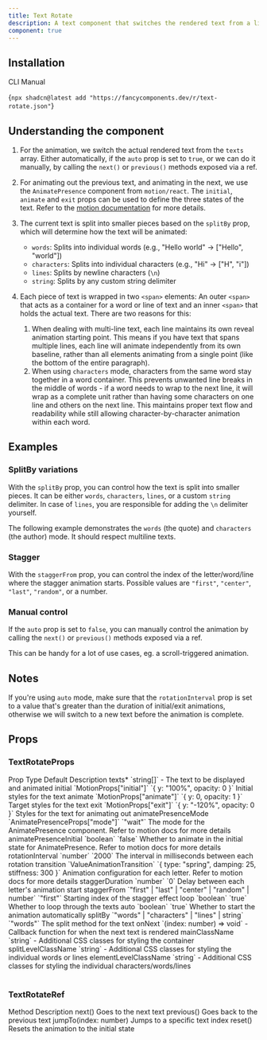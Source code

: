 ```yaml
---
title: Text Rotate
description: A text component that switches the rendered text from a list.
component: true
---
```


<ComponentPreview name="text-rotate-demo" />

## Installation

<Tabs defaultValue="cli">

<TabsList>
  <TabsTrigger value="cli">CLI</TabsTrigger>
  <TabsTrigger value="manual">Manual</TabsTrigger>
</TabsList>
<TabsContent value="cli">

<CodeBlockWrapper language="bash">{`npx shadcn@latest add "https://fancycomponents.dev/r/text-rotate.json"`}</CodeBlockWrapper>

</TabsContent>  
<TabsContent value="manual">

<ComponentSource name="text-rotate" />

</TabsContent>
</Tabs>

## Understanding the component

1. For the animation, we switch the actual rendered text from the `texts` array. Either automatically, if the `auto` prop is set to `true`, or we can do it manually, by calling the `next()` or `previous()` methods exposed via a ref.

2. For animating out the previous text, and animating in the next, we use the `AnimatePresence` component from `motion/react`. The `initial`, `animate` and `exit` props can be used to define the three states of the text. Refer to the [motion documentation](https://motion.dev/docs/react/docs/react-animate-presence) for more details.

3. The current text is split into smaller pieces based on the `splitBy` prop, which will determine how the text will be animated:

   - `words`: Splits into individual words (e.g., "Hello world" → ["Hello", "world"])
   - `characters`: Splits into individual characters (e.g., "Hi" → ["H", "i"])
   - `lines`: Splits by newline characters (`\n`)
   - `string`: Splits by any custom string delimiter

4. Each piece of text is wrapped in two `<span>` elements: An outer `<span>` that acts as a container for a word or line of text and an inner `<span>` that holds the actual text. There are two reasons for this:

    1. When dealing with multi-line text, each line maintains its own reveal animation starting point. This means if you have text that spans multiple lines, each line will animate independently from its own baseline, rather than all elements animating from a single point (like the bottom of the entire paragraph).
    2. When using `characters` mode, characters from the same word stay together in a word container. This prevents unwanted line breaks in the middle of words - if a word needs to wrap to the next line, it will wrap as a complete unit rather than having some characters on one line and others on the next line. This maintains proper text flow and readability while still allowing character-by-character animation within each word.


## Examples

### SplitBy variations

With the `splitBy` prop, you can control how the text is split into smaller pieces. It can be either `words`, `characters`, `lines`, or a custom `string` delimiter. In case of `lines`, you are responsible for adding the `\n` delimiter yourself.

The following example demonstrates the `words` (the quote) and `characters` (the author) mode. It should respect multiline texts.

<ComponentPreview name="text-rotate-multiline-demo" />

### Stagger

With the `staggerFrom` prop, you can control the index of the letter/word/line where the stagger animation starts. Possible values are `"first"`, `"center"`, `"last"`, `"random"`, or a number.

<ComponentPreview name="text-rotate-stagger-demo" />

### Manual control

If the `auto` prop is set to `false`, you can manually control the animation by calling the `next()` or `previous()` methods exposed via a ref.

<ComponentPreview name="text-rotate-step-demo" />

This can be handy for a lot of use cases, eg. a scroll-triggered animation.

<ComponentPreview name="text-rotate-scroll-step-demo" />

<ComponentPreview name="text-rotate-mapping-demo" />

## Notes

If you're using `auto` mode, make sure that the `rotationInterval` prop is set to a value that's greater than the duration of initial/exit animations, otherwise we will switch to a new text before the animation is complete. 

## Props

### TextRotateProps

<Table>
  <TableHeader>
    <TableRow>
      <TableHead>Prop</TableHead>
      <TableHead>Type</TableHead>
      <TableHead>Default</TableHead>
      <TableHead>Description</TableHead>
    </TableRow>
  </TableHeader>
  <TableBody>
    <TableRow>
      <TableCell>texts<span className="text-red-500">*</span></TableCell>
      <TableCell>`string[]`</TableCell>
      <TableCell>-</TableCell>
      <TableCell>The text to be displayed and animated</TableCell>
    </TableRow>
    <TableRow>
      <TableCell>initial</TableCell>
      <TableCell>`MotionProps["initial"]`</TableCell>
      <TableCell>`{ y: "100%", opacity: 0 }`</TableCell>
      <TableCell>Initial styles for the text</TableCell>
    </TableRow>
    <TableRow>
      <TableCell>animate</TableCell>
      <TableCell>`MotionProps["animate"]`</TableCell>
      <TableCell>`{ y: 0, opacity: 1 }`</TableCell>
      <TableCell>Target styles for the text</TableCell>
    </TableRow>
    <TableRow>
      <TableCell>exit</TableCell>
      <TableCell>`MotionProps["exit"]`</TableCell>
      <TableCell>`{ y: "-120%", opacity: 0 }`</TableCell>
      <TableCell>Styles for the text for animating out</TableCell>
    </TableRow>
    <TableRow>
      <TableCell>animatePresenceMode</TableCell>
      <TableCell>`AnimatePresenceProps["mode"]`</TableCell>
      <TableCell>`"wait"`</TableCell>
      <TableCell>The mode for the AnimatePresence component. Refer to motion docs for more details</TableCell>
    </TableRow>
    <TableRow>
      <TableCell>animatePresenceInitial</TableCell>
      <TableCell>`boolean`</TableCell>
      <TableCell>`false`</TableCell>
      <TableCell>Whether to animate in the initial state for AnimatePresence. Refer to motion docs for more details</TableCell>
    </TableRow>
    <TableRow>
      <TableCell>rotationInterval</TableCell>
      <TableCell>`number`</TableCell>
      <TableCell>`2000`</TableCell>
      <TableCell>The interval in milliseconds between each rotation</TableCell>
    </TableRow>
    <TableRow>
      <TableCell>transition</TableCell>
      <TableCell>`ValueAnimationTransition`</TableCell>
      <TableCell>`{ type: "spring", damping: 25, stiffness: 300 }`</TableCell>
      <TableCell>Animation configuration for each letter. Refer to motion docs for more details</TableCell>
    </TableRow>
    <TableRow>
      <TableCell>staggerDuration</TableCell>
      <TableCell>`number`</TableCell>
      <TableCell>`0`</TableCell>
      <TableCell>Delay between each letter's animation start</TableCell>
    </TableRow>
    <TableRow>
      <TableCell>staggerFrom</TableCell>
      <TableCell>`"first" | "last" | "center" | "random" | number`</TableCell>
      <TableCell>`"first"`</TableCell>
      <TableCell>Starting index of the stagger effect</TableCell>
    </TableRow>
    <TableRow>
      <TableCell>loop</TableCell>
      <TableCell>`boolean`</TableCell>
      <TableCell>`true`</TableCell>
      <TableCell>Whether to loop through the texts</TableCell>
    </TableRow>
    <TableRow>
      <TableCell>auto</TableCell>
      <TableCell>`boolean`</TableCell>
      <TableCell>`true`</TableCell>
      <TableCell>Whether to start the animation automatically</TableCell>
    </TableRow>
    <TableRow>
      <TableCell>splitBy</TableCell>
      <TableCell>`"words" | "characters" | "lines" | string`</TableCell>
      <TableCell>`"words"`</TableCell>
      <TableCell>The split method for the text</TableCell>
    </TableRow>
    <TableRow>
      <TableCell>onNext</TableCell>
      <TableCell>`(index: number) => void`</TableCell>
      <TableCell>-</TableCell>
      <TableCell>Callback function for when the next text is rendered</TableCell>
    </TableRow>
    <TableRow>
      <TableCell>mainClassName</TableCell>
      <TableCell>`string`</TableCell>
      <TableCell>-</TableCell>
      <TableCell>Additional CSS classes for styling the container</TableCell>
    </TableRow>
    <TableRow>
      <TableCell>splitLevelClassName</TableCell>
      <TableCell>`string`</TableCell>
      <TableCell>-</TableCell>
      <TableCell>Additional CSS classes for styling the individual words or lines</TableCell>
    </TableRow>
    <TableRow>
      <TableCell>elementLevelClassName</TableCell>
      <TableCell>`string`</TableCell>
      <TableCell>-</TableCell>
      <TableCell>Additional CSS classes for styling the individual characters/words/lines</TableCell>
    </TableRow>
  </TableBody>
</Table>

### TextRotateRef

<Table>
  <TableHeader>
    <TableRow>
      <TableHead>Method</TableHead>
      <TableHead>Description</TableHead>
    </TableRow>
  </TableHeader>
  <TableBody>
    <TableRow>
      <TableCell>next()</TableCell>
      <TableCell>Goes to the next text</TableCell>
    </TableRow>
    <TableRow>
      <TableCell>previous()</TableCell>
      <TableCell>Goes back to the previous text</TableCell>
    </TableRow>
    <TableRow>
      <TableCell>jumpTo(index: number)</TableCell>
      <TableCell>Jumps to a specific text index</TableCell>
    </TableRow>
    <TableRow>
      <TableCell>reset()</TableCell>
      <TableCell>Resets the animation to the initial state</TableCell>
    </TableRow>
  </TableBody>
</Table>

